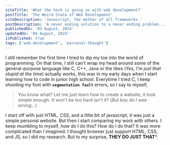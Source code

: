 ```yaml
---
siteTitle: 'What the heck is going on with web development?'
postTitle: 'The Weird State of Web Development'
siteDescription: 'Javascript, the mother of all frameworks.'
postDescription: 'A never ending solution to a never ending problem...'
publishedOn: '03 August, 2024'
updatedOn: '04 August, 2024'
isPublished: true
tags: ['web-development', 'personal-thought']
---
```


I still remember the first time I tried to dip my toe into the world of programming. On that time, I still can't wrap my head around some of the general-purpose language
like C, C++, Java or the likes (*Yes, I'm just that stupid at the time*) actually works, this was in my early days when I start learning how to code in junior high school.
Everytime I tried C, I keep shooting my foot with **`segmentation fault`** errors, so I say to myself,

> You know what? Let me just learn how to create a website, it look simple enough. It won't be too hard isn't it? (*But boy do I was wrong...*)

I start off with just HTML, CSS, and a little bit of javascript, it was just a simple personal website. But then I start comparing my work with others.
I keep mumbling to myself, how do I do this? How do I do that? It was more complicated than I imagined. I thought browser just support HTML, CSS, and JS, so I did my research. But to my surprise,
<TermWord description="There are other things that are supported by browsers, but I'm talking about the main general support of browser DOM rendering.">**THEY DO JUST THAT**<span className="dark:text-red-400 text-red-600">*</span></TermWord>.
